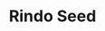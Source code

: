 ---
title: "Rindo Seed"
meta_title: "Rindo Seed craft"
description: "Craft de Rindo Seed"
rank: "b"
draft: false
name: "Rindo Seed"
recipe_img: "https://wiki.pokexgames.com/images/9/9a/Rindo_Seed.png"
level: 70
craft_time: 1800
result: 1
value_npc: 1
ingredients:
  - name: "Major Seed Bag"
    quantity: 1
    item_img: "https://wiki.pokexgames.com/images/d/d4/Major_Seed_Bag.png"
    value_npc: 1
  - name: "Greens"
    quantity: 8
    item_img: "https://wiki.pokexgames.com/images/5/54/Greens.png"
    value_npc: 1
  - name: "Condensed Grass"
    quantity: 20
    item_img: "https://wiki.pokexgames.com/images/c/ce/Condensed_Grass.png"
    value_npc: 1
---